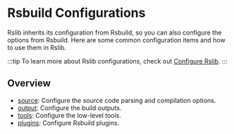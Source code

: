 
# Rsbuild Configurations

Rslib inherits its configuration from Rsbuild, so you can also configure the <RsbuildDocBadge path="/config" text="config" /> options from Rsbuild. Here are some common configuration items and how to use them in Rslib.

:::tip
To learn more about Rslib configurations, check out [Configure Rslib](/guide/basic/configure-rslib).
:::

## Overview

- [source](/config/rsbuild/source): Configure the source code parsing and compilation options.
- [output](/config/rsbuild/output): Configure the build outputs.
- [tools](/config/rsbuild/tools): Configure the low-level tools.
- [plugins](/config/rsbuild/plugins): Configure Rsbuild plugins.
